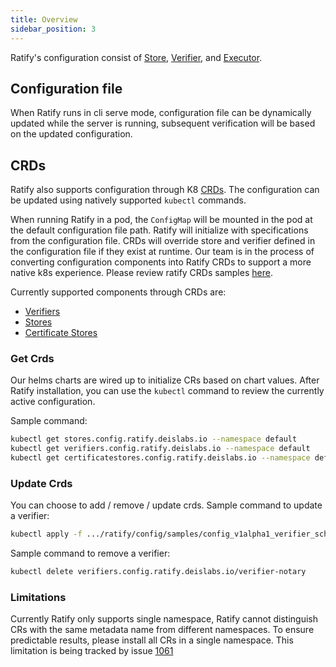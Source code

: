 ```yaml
---
title: Overview 
sidebar_position: 3
---
```


Ratify's configuration consist of [Store](./reference/store.md), [Verifier](./reference/verifier.md),
and [Executor](./reference/executor.md). 

## Configuration file
When Ratify runs in cli serve mode, configuration file can be dynamically updated while the server is running, subsequent verification will be based on the updated configuration.

## CRDs
Ratify also supports configuration through K8 [CRDs](https://kubernetes.io/docs/concepts/extend-kubernetes/api-extension/custom-resources/). The configuration can be updated using natively supported `kubectl` commands.

When running Ratify in a pod, the `ConfigMap` will be mounted in the pod at the default configuration file path. Ratify will initialize with specifications from the configuration file. CRDs will override store and verifier defined in the configuration file if they exist at runtime. Our team is in the process of converting configuration components into Ratify CRDs to support a more native k8s experience. Please review ratify CRDs samples [here](https://github.com/deislabs/ratify/tree/main/config/samples).

Currently supported components through CRDs are:

- [Verifiers](./reference/verifier.md)
- [Stores](./reference/store.md)
- [Certificate Stores](./reference/crds/certificate-stores.md)

### Get Crds
Our helms charts are wired up to initialize CRs based on chart values. 
After Ratify installation, you can use the `kubectl` command to review the currently active configuration.

Sample command:
```bash
kubectl get stores.config.ratify.deislabs.io --namespace default
kubectl get verifiers.config.ratify.deislabs.io --namespace default
kubectl get certificatestores.config.ratify.deislabs.io --namespace default
```
### Update Crds
You can choose to add / remove / update crds. 
Sample command to update a verifier:

```bash
kubectl apply -f .../ratify/config/samples/config_v1alpha1_verifier_schemavalidator.yaml
```
Sample command to remove a verifier:
```bash
kubectl delete verifiers.config.ratify.deislabs.io/verifier-notary 
```

### Limitations
Currently Ratify only supports single namespace, Ratify cannot distinguish CRs with the same metadata name from different namespaces.
To ensure predictable results, please install all CRs in a single namespace. This limitation is being tracked by issue [1061](https://github.com/deislabs/ratify/issues/1061)

